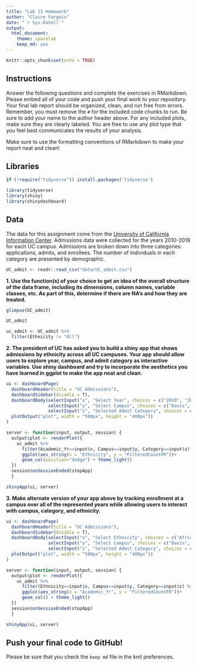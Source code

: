 ```yaml
---
title: "Lab 13 Homework"
author: "Claire Fargeix"
date: "`r Sys.Date()`"
output:
  html_document: 
    theme: spacelab
    keep_md: yes
---
```


```r
knitr::opts_chunk$set(echo = TRUE)
```

## Instructions
Answer the following questions and complete the exercises in RMarkdown. Please embed all of your code and push your final work to your repository. Your final lab report should be organized, clean, and run free from errors. Remember, you must remove the `#` for the included code chunks to run. Be sure to add your name to the author header above. For any included plots, make sure they are clearly labeled. You are free to use any plot type that you feel best communicates the results of your analysis.  

Make sure to use the formatting conventions of RMarkdown to make your report neat and clean!  

## Libraries
```r
if (!require("tidyverse")) install.packages('tidyverse')
```

```r
library(tidyverse)
library(shiny)
library(shinydashboard)
```

## Data
The data for this assignment come from the [University of California Information Center](https://www.universityofcalifornia.edu/infocenter). Admissions data were collected for the years 2010-2019 for each UC campus. Admissions are broken down into three categories: applications, admits, and enrollees. The number of individuals in each category are presented by demographic.  
```r
UC_admit <- readr::read_csv("data/UC_admit.csv")
```

**1. Use the function(s) of your choice to get an idea of the overall structure of the data frame, including its dimensions, column names, variable classes, etc. As part of this, determine if there are NA's and how they are treated.**  
```r
glimpse(UC_admit)
```


```r
UC_admit
```
```r
uc_admit <- UC_admit %>% 
  filter(Ethnicity != "All")
```


**2. The president of UC has asked you to build a shiny app that shows admissions by ethnicity across all UC campuses. Your app should allow users to explore year, campus, and admit category as interactive variables. Use shiny dashboard and try to incorporate the aesthetics you have learned in ggplot to make the app neat and clean.**
```r
ui <- dashboardPage(
  dashboardHeader(title = "UC Admissions"),
  dashboardSidebar(disable = T),
  dashboardBody(selectInput("x", "Select Year", choices = c("2010", "2011", "2012", "2013", "2014", "2015", "2016", "2017", "2018", "2019"), selected = "2010"),
                selectInput("y", "Select Campus", choices = c("Davis", "Berkeley", "Los_Angeles", "Merced", "Irvine", "San_Diego", "Riverside", "Santa_Barbara", "Santa_Cruz"), selected = "Davis"),
                selectInput("z", "Selected Admit Category", choices = c("Admits", "Applicants", "Enrollees"), selected = "Admits"),
  plotOutput("plot", width = "500px", height = "400px"))
)

server <- function(input, output, session) { 
  output$plot <- renderPlot({
    uc_admit %>% 
      filter(Academic_Yr==input$x, Campus==input$y, Category==input$z) %>% 
      ggplot(aes_string(x = "Ethnicity", y = "FilteredCountFR"))+
      geom_col(position="dodge") + theme_light()
  })
  session$onSessionEnded(stopApp)
  }

shinyApp(ui, server)
```


**3. Make alternate version of your app above by tracking enrollment at a campus over all of the represented years while allowing users to interact with campus, category, and ethnicity.**
```r
ui <- dashboardPage(
  dashboardHeader(title = "UC Admissions"),
  dashboardSidebar(disable = T),
  dashboardBody(selectInput("x", "Select Ethnicity", choices = c("African American", "American Indian", "Asian", "Chicano/Latino", "International", "Unknown", "White"), selected = "African American"),
                selectInput("y", "Select Campus", choices = c("Davis", "Berkeley", "Los_Angeles", "Merced", "Irvine", "San_Diego", "Riverside", "Santa_Barbara", "Santa_Cruz"), selected = "Davis"),
                selectInput("z", "Selected Admit Category", choices = c("Admits", "Applicants", "Enrollees"), selected = "Admits"),
  plotOutput("plot", width = "500px", height = "400px"))
)

server <- function(input, output, session) { 
  output$plot <- renderPlot({
    uc_admit %>% 
      filter(Ethnicity==input$x, Campus==input$y, Category==input$z) %>% 
      ggplot(aes_string(x = "Academic_Yr", y = "FilteredCountFR"))+
      geom_col() + theme_light()
  })
  session$onSessionEnded(stopApp)
  }

shinyApp(ui, server)
```


## Push your final code to GitHub!
Please be sure that you check the `keep md` file in the knit preferences. 